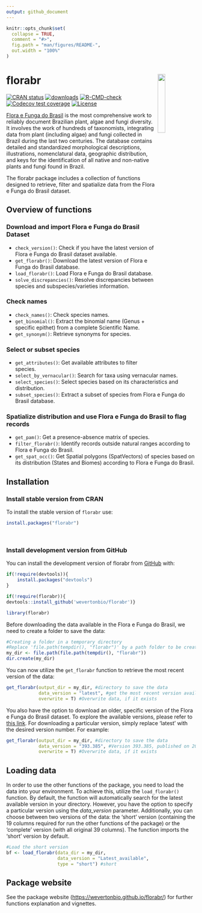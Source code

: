 ```yaml
---
output: github_document
---
```


<!-- README.md is generated from README.Rmd. Please edit that file -->

```r
knitr::opts_chunk$set(
  collapse = TRUE,
  comment = "#>",
  fig.path = "man/figures/README-",
  out.width = "100%"
)
```

# florabr <img src="man/figures/logo.png" align="right" width="20%" height="20%"/>

<!-- badges: start -->
[![CRAN status](https://www.r-pkg.org/badges/version/florabr)](https://CRAN.R-project.org/package=florabr)
[![downloads](https://cranlogs.r-pkg.org/badges/grand-total/florabr)](https://cranlogs.r-pkg.org:443/badges/grand-total/florabr)
[![R-CMD-check](https://github.com/wevertonbio/florabr/actions/workflows/R-CMD-check.yaml/badge.svg)](https://github.com/wevertonbio/florabr/actions/workflows/R-CMD-check.yaml)
[![Codecov test coverage](https://codecov.io/gh/wevertonbio/florabr/branch/main/graph/badge.svg)](https://app.codecov.io/gh/wevertonbio/florabr?branch=main)
[![License](https://img.shields.io/badge/license-GPL%20(%3E=%203)-lightgrey.svg?style=flat)](http://www.gnu.org/licenses/gpl-3.0.html)
<!-- badges: end -->

[Flora e Funga do Brasil](https://floradobrasil.jbrj.gov.br/consulta/) is the most comprehensive work to reliably document Brazilian plant, algae and fungi diversity. It involves the work of hundreds of taxonomists, integrating data from plant (including algae) and fungi collected in Brazil during the last two centuries. The database contains detailed and standardized morphological descriptions, illustrations, nomenclatural data, geographic distribution, and keys for the identification of all native and non-native plants and fungi found in Brazil.

The florabr package includes a collection of functions designed to retrieve, filter and spatialize data from the Flora e Funga do Brasil dataset.

## Overview of functions

### Download and import Flora e Funga do Brasil Dataset

-   `check_version()`: Check if you have the latest version of Flora e Funga do Brasil dataset available.
-   `get_florabr()`: Download the latest version of Flora e Funga do Brasil database.
-   `load_florabr()`: Load Flora e Funga do Brasil database.
-   `solve_discrepancies()`: Resolve discrepancies between species and subspecies/varieties information.

### Check names

-   `check_names()`: Check species names.
-   `get_binomial()`: Extract the binomial name (Genus + specific epithet) from a complete Scientific Name.
-   `get_synonym()`: Retrieve synonyms for species.

### Select or subset species

-   `get_attributes()`: Get available attributes to filter species.
-   `select_by_vernacular()`: Search for taxa using vernacular names.
-   `select_species()`: Select species based on its characteristics and distribution.
-   `subset_species()`: Extract a subset of species from Flora e Funga do Brasil database.

### Spatialize distribution and use Flora e Funga do Brasil to flag records

-   `get_pam()`: Get a presence-absence matrix of species.
-   `filter_florabr()`: Identify records outside natural ranges according to Flora e Funga do Brasil.
-   `get_spat_occ()`: Get Spatial polygons (SpatVectors) of species based on its distribution (States and Biomes) according to Flora e Funga do Brasil.

## Installation

### Install stable version from CRAN

To install the stable version of `florabr` use:

``` r
install.packages("florabr")
```

<br>

### Install development  version from GitHub

You can install the development version of florabr from [GitHub](https://github.com/wevertonbio/florabr) with:

``` r
if(!require(devtools)){
    install.packages("devtools")
}

if(!require(florabr)){
devtools::install_github('wevertonbio/florabr')}

library(florabr)
```

Before downloading the data available in the Flora e Funga do Brasil, we need to create a folder to save the data:

``` r
#Creating a folder in a temporary directory
#Replace 'file.path(tempdir(), "florabr")' by a path folder to be create in your computer
my_dir <- file.path(file.path(tempdir(), "florabr"))
dir.create(my_dir)
```

You can now utilize the `get_florabr` function to retrieve the most recent version of the data:

``` r
get_florabr(output_dir = my_dir, #directory to save the data
            data_version = "latest", #get the most recent version available
            overwrite = T) #Overwrite data, if it exists
```

You also have the option to download an older, specific version of the Flora e Funga do Brasil dataset. To explore the available versions, please refer to [this link](https://ipt.jbrj.gov.br/jbrj/resource?r=lista_especies_flora_brasil). For downloading a particular version, simply replace 'latest' with the desired version number. For example:

``` r
get_florabr(output_dir = my_dir, #directory to save the data
            data_version = "393.385", #Version 393.385, published on 2023-07-21
            overwrite = T) #Overwrite data, if it exists
```

## Loading data

In order to use the other functions of the package, you need to load the data into your environment. To achieve this, utilize the `load_florabr()` function. By default, the function will automatically search for the latest available version in your directory. However, you have the option to specify a particular version using the *data_version* parameter. Additionally, you can choose between two versions of the data: the 'short' version (containing the 19 columns required for run the other functions of the package) or the 'complete' version (with all original 39 columns). The function imports the 'short' version by default.

``` r
#Load the short version
bf <- load_florabr(data_dir = my_dir,
                   data_version = "Latest_available",
                   type = "short") #short
```

## Package website

See the package website (<https://wevertonbio.github.io/florabr/>) for further functions explanation and vignettes.
